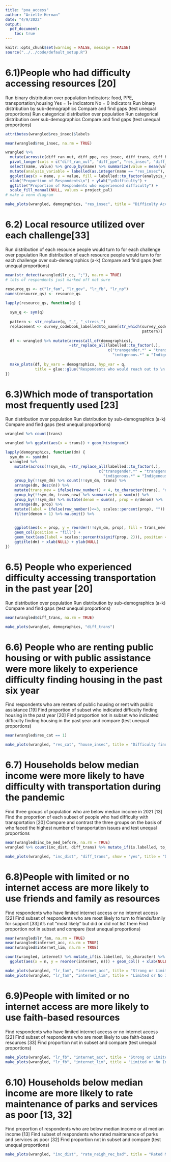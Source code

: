 ```yaml
---
title: "poa_access"
author: "Arielle Herman"
date: "4/9/2022"
output:
  pdf_document:
    toc: true
---
```


```r
knitr::opts_chunk$set(warning = FALSE, message = FALSE)
source("../../code/default_setup.R")
```

# 6.1)People who had difficulty accessing resources  [20]

Run binary distribution over population
Indicators: food, PPE, transportation,housing
Yes = 1+ indicators
No = 0 indicators
Run binary distribution by sub-demographics
Compare and find gaps (test unequal proportions)
Run categorical distribution over population
Run categorical distribution over sub-demographics
Compare and find gaps (test unequal proportions)

```r
attributes(wrangled$res_insec)$labels

mean(wrangled$res_insec, na.rm = TRUE)

wrangled %>%
  mutate(across(c(diff_ran_out, diff_ppe, res_insec, diff_trans, diff_hous), as.integer)) %>%
  pivot_longer(cols = c("diff_ran_out", "diff_ppe", "res_insec", "diff_trans", "diff_hous")) %>%
  select(name, value) %>% group_by(name) %>% summarize(value = mean(value, na.rm = TRUE)) %>%
  mutate(analysis_variable = labelled(as.integer(name == "res_insec"), c("All 4 types" = 1, "1 type" = 0))) %>%
  ggplot(aes(x = name, y = value, fill = labelled::to_factor(analysis_variable))) + geom_col() +
  xlab("Proportion of Respondents\n") + ylab("\nDifficulty") +
  ggtitle("Proportion of Respondents who experienced difficulty") +
  scale_fill_manual(NULL, values = project_pal)
# make a venn diagram

make_plots(wrangled, demographics, "res_insec", title = "Difficulty Accessing Resources")
```


# 6.2) Local resource utilized over each challenge[33]

Run distribution of each resource people would turn to for each challenge over population
Run distribution of each resource people would turn to for each challenge over sub-demographics (a-k)
Compare and find gaps (test unequal proportions)

```r
mean(str_detect(wrangled$lr_cc, ";"), na.rm = TRUE)
# lots of respondents just marked off not sure

resource_qs <- c("lr_fam", "lr_gov", "lr_fb", "lr_np")
names(resource_qs) <- resource_qs

lapply(resource_qs, function(q) {
  
  sym_q <- sym(q)
  
  pattern <- str_replace(q, "_", "_stress_")
  replacement <- survey_codebook_labelled$to_name[str_which(survey_codebook_labelled$full_name,
                                                            pattern)]
  
  df <- wrangled %>% mutate(across(all_of(demographics),
                            ~str_replace_all(labelled::to_factor(.),
                                             c("transgender.*" = "transgender",
                                               "indigenous.*" = "Indigenous American"))))
  
  make_plots(df, by_vars = demographics, hyp_var = q,
             title = glue::glue("Respondents who would reach out to \n {replacement}"))
})
```

# 6.3)Which mode of transportation most frequently used [23]

Run distribution over population
Run distribution by sub-demographics (a-k)
Compare and find gaps (test unequal proportions)

```r
wrangled %>% count(trans)

wrangled %>% ggplot(aes(x = trans)) + geom_histogram()

lapply(demographics, function(dm) {
  sym_dm <- sym(dm)
  wrangled %>%
    mutate(across(!!sym_dm, ~str_replace_all(labelled::to_factor(.),
                                         c("transgender.*" = "transgender",
                                           "indigenous.*" = "Indigenous American")))) %>%
    group_by(!!sym_dm) %>% count(!!sym_dm, trans) %>%
    arrange(dm, desc(n)) %>%
    mutate(trans_new = ifelse(row_number() < 4, to_character(trans), "other")) %>%
    group_by(!!sym_dm, trans_new) %>% summarize(n = sum(n)) %>%
    group_by(!!sym_dm) %>% mutate(denom = sum(n), prop = n/denom) %>%
    arrange(dm, prop) %>%
    mutate(label = ifelse(row_number()<=3, scales::percent(prop), "")) %>%
    filter(denom > 1) %>% na.omit() %>%

    
    ggplot(aes(x = prop, y = reorder(!!sym_dm, prop), fill = trans_new)) +
    geom_col(position = "fill") +
    geom_text(aes(label = scales::percent(signif(prop, 2))), position = position_fill(0.5)) +
    ggtitle(dm) + xlab(NULL) + ylab(NULL)
})
```

# 6.5) People who experienced difficulty accessing transportation in the past year [20]

Run distribution over population
Run distribution by sub-demographics (a-k)
Compare and find gaps (test unequal proportions)

```r
mean(wrangled$diff_trans, na.rm = TRUE)

make_plots(wrangled, demographics, "diff_trans")
```

# 6.6) People who are renting public housing or with public assistance were more likely to experience difficulty finding housing in the past six year 

Find respondents who are renters of public housing or rent with public assistance [19]
Find proportion of subset who indicated difficulty finding housing in the past year [20]
Find proportion not in subset who indicated difficulty finding housing in the past year and compare (test unequal proportions)

```r
mean(wrangled$res_cat == 1)

make_plots(wrangled, "res_cat", "house_insec", title = "Difficulty finding housing")
```

# 6.7) Households below median income were more likely to have difficulty with transportation during the pandemic

Find three groups of population who are below median income in 2021 [13]
Find the proportion of each subset of people who had difficulty with transportation [20]
Compare and contrast the three groups on the basis of who faced the highest number of transportation issues and test unequal proportions

```r
mean(wrangled$inc_be_med_before, na.rm = TRUE)
wrangled %>% count(inc_dist, diff_trans) %>% mutate_if(is.labelled, to_character)

make_plots(wrangled, "inc_dist", "diff_trans", show = "yes", title = "Difficulty Accessing Transportation")
```


# 6.8)People with limited or no internet access are more likely to use friends and family as resources

Find respondents who have limited internet access or no internet access [22]
Find subset of respondents who are most likely to turn to friends/family for support [33]
it's not "most likely" but did or did not list them
Find proportion not in subset and compare (test unequal proportions)

```r
mean(wrangled$lr_fam, na.rm = TRUE)
mean(wrangled$internet_acc, na.rm = TRUE)
mean(wrangled$internet_lim, na.rm = TRUE)

count(wrangled, internet) %>% mutate_if(is.labelled, to_character) %>%
  ggplot(aes(x = n, y = reorder(internet, n))) + geom_col() + xlab(NULL) + ylab(NULL) + ggtitle("Internet Access Distribution")

make_plots(wrangled, "lr_fam", "internet_acc", title = "Strong or Limited Internet Access")
make_plots(wrangled, "lr_fam", "internet_lim", title = "Limited or No Internet Access")
```


# 6.9)People with limited or no internet access are more likely to use faith-based resources

Find respondents who have limited internet access or no internet access [22]
Find subset of respondents who are most likely to use faith-based resources [33]
Find proportion not in subset and compare (test unequal proportions)

```r
make_plots(wrangled, "lr_fb", "internet_acc", title = "Strong or Limited Internet Access")
make_plots(wrangled, "lr_fb", "internet_lim", title = "Limited or No Internet Access")
```

# 6.10) Households below median income are more likely to rate maintenance of parks and services as poor [13, 32]
Find proportion of respondents who are below median income or at median income [13]
Find subset of respondents who rated maintenance of parks and services as poor [32]
Find proportion not in subset and compare (test unequal proportions)

```r
make_plots(wrangled, "inc_dist", "rate_neigh_rec_bad", title = "Rated Maintenance of Parks and Services as poor or very poor")
```

